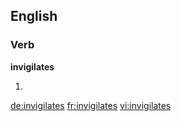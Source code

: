 ==English==

===Verb===
'''invigilates'''

# {{en-third-person singular of|invigilate}}

[[de:invigilates]]
[[fr:invigilates]]
[[vi:invigilates]]